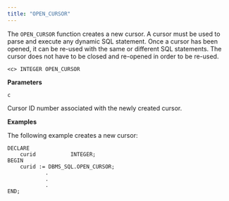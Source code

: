 ```yaml
---
title: "OPEN_CURSOR"
---
```


The `OPEN_CURSOR` function creates a new cursor. A cursor must be used to parse and execute any dynamic SQL statement. Once a cursor has been opened, it can be re-used with the same or different SQL statements. The cursor does not have to be closed and re-opened in order to be re-used.

```text
<c> INTEGER OPEN_CURSOR
```

**Parameters**

`c`

 Cursor ID number associated with the newly created cursor.

**Examples**

The following example creates a new cursor:

```text
DECLARE
    curid           INTEGER;
BEGIN
    curid := DBMS_SQL.OPEN_CURSOR;
            .
            .
            .
END;
```
